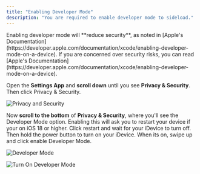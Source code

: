 ```yaml
---
title: "Enabling Developer Mode"
description: "You are required to enable developer mode to sideload."
---
```


<Warning>
  Enabling developer mode will **reduce security**, as noted in [Apple's Documentation](https://developer.apple.com/documentation/xcode/enabling-developer-mode-on-a-device). If you are concerned over security risks, you can read [Apple's Documentation](https://developer.apple.com/documentation/xcode/enabling-developer-mode-on-a-device).
</Warning>

Open the **Settings App** and **scroll down** until you see **Privacy & Security**. Then click Privacy & Security.

![Privacy and Security](/images/others/privacy_and_security.jpeg)

Now **scroll to the bottom** of **Privacy & Security**, where you'll see the Developer Mode option. Enabling this will ask you to restart your device if your on iOS 18 or higher. Click restart and wait for your iDevice to turn off. Then hold the power button to turn on your iDevice. When its on, swipe up and click enable Developer Mode.

![Developer Mode](/images/others/developer_mode.jpeg)

![Turn On Developer Mode](/images/others/turn_on_developer_mode.png)
